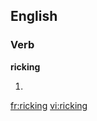 
==English==

===Verb===
'''ricking'''

# {{present participle of|[[rick]]}}

[[fr:ricking]]
[[vi:ricking]]
